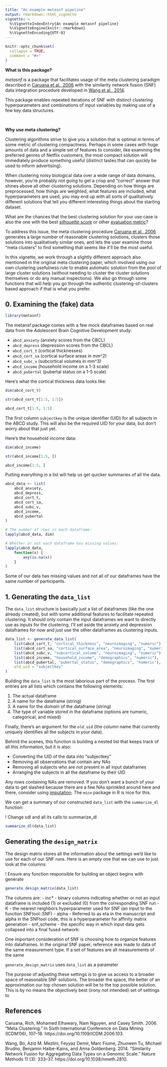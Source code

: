 ```yaml
---
title: "An example metasnf pipeline"
output: rmarkdown::html_vignette
vignette: >
  %\VignetteIndexEntry{An example metasnf pipeline}
  %\VignetteEngine{knitr::rmarkdown}
  %\VignetteEncoding{UTF-8}
---
```


```r
knitr::opts_chunk$set(
  collapse = TRUE,
  comment = "#>"
)
```

**What is this package?**

*metasnf* is a package that facilitates usage of the meta clustering paradigm described in [Caruana et al., 2006](https://doi.org/10.1109/ICDM.2006.103) with the similarity network fusion (SNF) data integration procedure developed in [Wang et al., 2014](https://doi.org/10.1038/nmeth.2810).

This package enables repeated iterations of SNF with distinct clustering hyperparameters and combinations of input variables by making use of a few key data structures.

<br>

**Why use meta clustering?**

Clustering algorithms strive to give you a solution that is optimal in terms of some metric of clustering compactness.
Perhaps in some cases with huge amounts of data and a simple set of features to consider, like examining the preferred genres of Netflix customers, the most compact solution will immediately produce something useful (distinct tastes that can quickly be used to inform advertising).

When clustering noisy biological data over a wide range of data domains, however, you're probably not going to get a crisp and "correct" answer that shines above all other clustering solutions.
Depending on how things are preprocessed, how things are weighted, what features are included, what hyperparameters are used, you may end up with all sorts of qualitatively different solutions that tell you different interesting things about the starting dataset.

What are the chances that the best clustering solution for your use case is also the one with the best [silhouette score](https://en.wikipedia.org/wiki/Silhouette_(clustering)) or other [evaluation metric](https://en.wikipedia.org/wiki/Cluster_analysis#Evaluation_and_assessment)?

To address this issue, the meta clustering procedure [Caruana et al., 2006](https://doi.org/10.1109/ICDM.2006.103) generates a large number of reasonable clustering solutions, clusters those solutions into qualitatively similar ones, and lets the user examine those "meta clusters" to find something that seems like it'll be the most useful.

In this vignette, we work through a slightly different approach also mentioned in the original meta clustering paper, which involved using our own clustering usefulness rule to enable automatic solution from the pool of large cluster solutions (without needing to cluster the cluster solutions themselves or do any manual inspections).
We also go through some functions that will help you go through the authentic clustering-of-clusters based approach if that is what you prefer.


## 0. Examining the (fake) data

```r
library(metasnf)
```

The metansf package comes with a few mock dataframes based on real data from the Adolescent Brain Cognitive Development study:

- `abcd_anxiety` (anxiety scores from the CBCL)
- `abcd_depress` (depression scores from the CBCL)
- `abcd_cort_t` (cortical thicknesses)
- `abcd_cort_sa` (cortical surface areas in mm^2)
- `abcd_subc_v` (subcortical volumes in mm^3)
- `abcd_income` (household income on a 1-3 scale)
- `abcd_pubertal` (pubertal status on a 1-5 scale)

Here's what the cortical thickness data looks like:

```r
dim(abcd_cort_t)

str(abcd_cort_t[1:5, 1:5])

abcd_cort_t[1:5, 1:5]
```

The first column `subjectkey` is the unique identifier (UID) for all subjects in the ABCD study.
This will also be the required UID for your data, but don't worry about that just yet.


Here's the household income data:

```r
dim(abcd_income)

str(abcd_income[1:5, ])

abcd_income[1:5, ]
```

Putting everything in a list will help us get quicker summaries of all the data.

```r
abcd_data <- list(
    abcd_anxiety,
    abcd_depress,
    abcd_cort_t,
    abcd_cort_sa,
    abcd_subc_v,
    abcd_income,
    abcd_pubertal
)

# The number of rows in each dataframe:
lapply(abcd_data, dim)

# Whether or not each dataframe has missing values:
lapply(abcd_data,
    function(x) {
        any(is.na(x))
    }
)
```

Some of our data has missing values and not all of our dataframes have the same number of participants.


## 1. Generating the `data_list`

The `data_list` structure is basically just a list of dataframes (like the one already created), but with some additional features to facilitate repeated clustering.
It should only contain the input dataframes we want to directly use as inputs for the clustering.
I'll set aside the anxiety and depression dataframes for now and just use the other dataframes as clustering inputs.

```r
data_list <- generate_data_list(
    list(abcd_cort_t, "cortical_thickness", "neuroimaging", "numeric"),
    list(abcd_cort_sa, "cortical_surface_area", "neuroimaging", "numeric"),
    list(abcd_subc_v, "subcortical_volume", "neuroimaging", "numeric"),
    list(abcd_income, "household_income", "demographics", "numeric"),
    list(abcd_pubertal, "pubertal_status", "demographics", "numeric"),
    old_uid = "subjectkey"
)
```

Building the `data_list` is the most laborious part of the process.
The first entries are all lists which contains the following elements:

1. The actual dataframe
2. A name for the dataframe (string)
3. A name for the *domain* of the dataframe (string)
4. The type of variable stored in the dataframe (options are numeric, categorical, and mixed)

Finally, there's an argument for the `old_uid` (the column name that currently uniquely identifies all the subjects in your data).

Behind the scenes, this function is building a nested list that keeps track of all this information, but it is also:

- Converting the UID of the data into "subjectkey"
- Removing all observations that contain any NAs
- Removing all subjects who are not present in all input dataframes
- Arranging the subjects in all the dataframe by their UID

Any rows containing NAs are removed.
If you don't want a bunch of your data to get slashed because there are a few NAs sprinkled around here and there, consider using [imputation](https://en.wikipedia.org/wiki/Imputation_(statistics)).
The `mice` package in R is nice for this.

We can get a summary of our constructed `data_list` with the `summarize_dl` function:

! Change sdl and all its calls to summarize_dl

```r
summarize_dl(data_list)
```

## Generating the `design_matrix`

The design matrix stores all the information about the settings we'd like to use for each of our SNF runs.
Here is an empty one that we can use to just look at the columns:

! Ensure any function responsible for building an object begins with generate

```r
generate_design_matrix(data_list)
```

The columns are:
- inc* - binary columns indicating whether or not an input dataframe is included (1) or excluded (0) from the corresponding SNF run
- K - the nearest neighbors hyperparameter used for SNF (an input to the function SNFtool::SNF)
- alpha - Referred to as eta in the manuscript and alpha in the SNFtool code, this is a hyperparameter for affinity matrix generation
- snf_scheme - the specific way in which input data gets collapsed into a final fused network:

One important consideration of SNF is choosing how to organize features into dataframes. In the original SNF paper, reference was made to data of the same measurement type.
If a set of features are all measurements of the same 

`generate_design_matrix` uses `data_list` as a parameter

The purpose of adjusting these settings is to give us access to a broader space of reasonable SNF solutions.
The broader the space, the better of an approximation our top chosen solution will be to the top possible solution.
This is by no means the objectively best (irony not intended) set of settings to 



## References

Caruana, Rich, Mohamed Elhawary, Nam Nguyen, and Casey Smith. 2006. “Meta Clustering.” In Sixth International Conference on Data Mining (ICDM’06), 107–18. https://doi.org/10.1109/ICDM.2006.103.

Wang, Bo, Aziz M. Mezlini, Feyyaz Demir, Marc Fiume, Zhuowen Tu, Michael Brudno, Benjamin Haibe-Kains, and Anna Goldenberg. 2014. “Similarity Network Fusion for Aggregating Data Types on a Genomic Scale.” Nature Methods 11 (3): 333–37. https://doi.org/10.1038/nmeth.2810.
